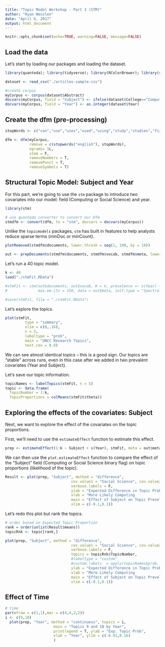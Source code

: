 ```yaml
---
title: "Topic Model Workshop - Part 3 (STM)"
author: "Ryan Wesslen"
date: "April 6, 2017"
output: html_document
---
```


```r
knitr::opts_chunk$set(echo=TRUE, warning=FALSE, message=FALSE)
```

## Load the data

Let's start by loading our packages and loading the dataset.

```r
library(quanteda); library(tidyverse); library(RColorBrewer); library(stm)

dataset <- read_csv("./articles-sample.csv")

#create corpus
myCorpus <- corpus(dataset$Abstract)
docvars(myCorpus, field = "Subject") <- ifelse(dataset$College=="Computing and Informatics","Computing","Social Science")
docvars(myCorpus, field = "Year") <- as.integer(dataset$Year)
```

## Create the dfm (pre-processing)

```r
stopWords <- c("can","use","uses","used","using","study","studies","first","second","third","also","across","results","result","resulted","may","however","one","two","three","four","five","among","well","within","many","related","i.e","e.g","find","finding","finds","found","increase","increases","increasing","increased","decreased","decrease","decreases","decreasing","propose","proposal","proposals","proposes","proposed","new","old","differ","differs","different","difference","differences","positive","negative","findings","reports","report","reported","state","states","article","articles","examines","examine","suggest","research","researches","researchers","need","needs","show","shows","association","associations","associated","discuss","discusses","discussed","will","likely","unlikely","paper","method","methods","methodology","compared","specifically","approach","impact","impacts","examine","examined","examines","includes","include","included","including","measure","measures","measured","analysis","analyze","analyses","complete","completes","completed","indicate","indicated","indicates","high","higher","low","lower","follow","follows","following","significant","significance","approach","approaches","approached","model","models","demonstrate","demonstrated","demonstrates","yet","best","worst","better","large","small","larger","smaller","several","few","much","less","given","via","long","short","often","years","along","whether","potential","significantly","influence","influenced","influences","develop","develops","developed","good","bad","based","p","group","groups","effect","affect","affects","effects","sample","samples","relationship","relationships","change","changes","m","k","conclusion","conclusions","present","presents")

dfm <- dfm(myCorpus,
           remove = c(stopwords("english"), stopWords),
           ngrams= 1L,
           stem = F,
           removeNumbers = T, 
           removePunct = T,
           removeSymbols = T)
```

## Structural Topic Model: Subject and Year

For this part, we're going to use the `stm` package to introduce two covariates into our model: field (Computing or Social Science) and year.

```r
library(stm)

# use quanteda converter to convert our Dfm
stmdfm <- convert(dfm, to = "stm", docvars = docvars(myCorpus))
```

Unlike the `topicmodels` packages, `stm` has built in features to help analysts reduce sparse terms (minDoc or minCount).

```r
plotRemoved(stmdfm$documents, lower.thresh = seq(1, 100, by = 10))

out <- prepDocuments(stmdfm$documents, stmdfm$vocab, stmdfm$meta, lower.thresh = 5)
```

Let's run a 40 topic model.

```r
k <- 40
load("./stmFit.RData")

#stmFit <- stm(out$documents, out$vocab, K = k, prevalence =~ s(Year) + Subject, 
#              max.em.its = 150, data = out$meta, init.type = "Spectral", seed = 300)

#save(stmFit, file = "./stmFit.RData")
```

Let's explore the topics.

```r
plot(stmFit, 
         type = "summary", 
         xlim = c(0,.16), 
         n = 5, 
         labeltype = "prob",
         main = "UNCC Research Topics", 
         text.cex = 0.8)
```

We can see almost identical topics -- this is a good sign. Our topics are "stable" across runs, even in this case after we added in two prevalent covariates (Year and Subject).

Let's save our topic information.

```r
topicNames <- labelTopics(stmFit, n = 5)
topic <- data.frame(
  TopicNumber = 1:k,
  TopicProportions = colMeans(stmFit$theta))
```

## Exploring the effects of the covariates: Subject

Next, we want to explore the effect of the covariates on the topic proportions.

First, we'll need to use the `estimateEffect` function to estimate this effect.

```r
prep <- estimateEffect(1:k ~ Subject + s(Year), stmFit, meta = out$meta, uncertainty = "Global")
```

We can then use the `plot.estimateEffect` function to compare the effect of the "Subject" field (Computing or Social Science binary flag) on topic proportions (likelihood of the topic).

```r
Result <- plot(prep, "Subject", method = "difference", 
                              cov.value1 = "Social Science", cov.value2 = "Computing", 
                              verbose.labels = F, 
                              ylab = "Expected Difference in Topic Probability by Subject (with 95% CI)", 
                              xlab = "More Likely Computing                           Not Significant                       More Likely Social Science",
                              main = "Effect of Subject on Topic Prevelance for UNCC Research",
                              xlim = c(-0.1,0.1))
```

Let's redo this plot but rank the topics.

```r
# order based on Expected Topic Proportion
rank = order(unlist(Result$means))
topicRnk <- topic[rank,]

plot(prep, "Subject", method = "difference", 
                              cov.value1 = "Social Science", cov.value2 = "Computing", 
                              verbose.labels = F, 
                              topics = topicRnk$TopicNumber,
                              #labeltype = "custom",
                              #custom.labels  = apply(topicNames$prob, 1, function(x) paste0(x, collapse = " + ")),
                              ylab = "Expected Difference in Topic Probability by Subject (with 95% CI)", 
                              xlab = "More Likely Computing                           Not Significant                       More Likely Social Science",
                              main = "Effect of Subject on Topic Prevelance for UNCC Research",
                              xlim = c(-0.1,0.1))
```

## Effect of Time

```r
# time
par(mfrow = c(1,1),mar = c(4,4,2,2))
i <- c(9,18)
  plot(prep, "Year", method = "continuous", topics = i, 
                      main = "Topics 9 and 18 by Year",
                      printlegend = T, ylab = "Exp. Topic Prob", 
                      xlab = "Year", ylim = c(-0.01,0.16)
                      )

```

